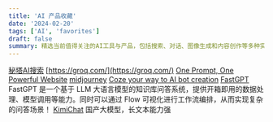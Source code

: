 ```yaml
---
title: 'AI 产品收藏'
date: '2024-02-20'
tags: ['AI', 'favorites']
draft: false
summary: 精选当前值得关注的AI工具与产品，包括搜索、对话、图像生成和内容创作等多种实用AI服务。
---
```


[秘塔AI搜索](https://metaso.cn/)
[https://groq.com/](https://groq.com/)
[One Prompt, One Powerful Website](https://www.dora.run/ai)
[midjourney](https://www.midjourney.com/home)
[Coze your way to AI bot creation](https://www.coze.com/)
[FastGPT](https://doc.fastgpt.i) FastGPT 是一个基于 LLM 大语言模型的知识库问答系统，提供开箱即用的数据处理、模型调用等能力。同时可以通过 Flow 可视化进行工作流编排，从而实现复杂的问答场景！
[KimiChat](https://kimi.moonshot.cn/) 国产大模型，长文本能力强